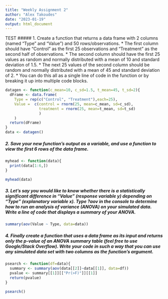 ```yaml
---
title: "Weekly Assignment 2"
author: "Alex Takoudes"
date: "2023-01-19"
output: html_document
---
```


TEST
##### 1. Create a function that returns a data frame with 2 columns (named “Type” and “Value”) and 50 rows/observations.
* The first column should have “Control” as the first 25 observations and “Treatment” as the second half of observations.
* The second column should have the first 25 values as random and normally distributed with a mean of 10 and standard deviation of 1.5. 
* The next 25 values of the second column should be random and normally distributed with a mean of 45 and standard deviation of 2.
* You can do this all as a single line of code in the function or by breaking it up into multiple code blocks.

```r
datagen <- function(c_mean=10, c_sd=1.5, t_mean=45, t_sd=2){
  dFrame <- data.frame(
    Type = rep(c("Control", "Treatment"),each=25), 
    Value =  c(control = rnorm(25, mean=c_mean, sd=c_sd),
               treatment = rnorm(25, mean=t_mean, sd=t_sd)
               )
    )
  return(dFrame)
}
data <- datagen()
```

##### 2. Save your new function’s output as a variable, and use a function to view the first 6 rows of the data frame.
```r

myhead <- function(data){
  print(data[1:6,])
}

myhead(data)
```

##### 3. Let’s say you would like to know whether there is a statistically significant difference in “Value” (response variable y) depending on “Type” (explanatory variable x). Type ?aov in the console to determine how to run an analysis of variance (ANOVA) on your simulated data. Write a line of code that displays a summary of your ANOVA.

```r
summary(aov(Value ~ Type, data=data))
```

##### 4. Finally create a function that uses a data frame as its input and returns only the p-value of an ANOVA summary table (feel free to use Google/Stack Overflow). Write your code in such a way that you can use any simulated data set with two columns as the function’s argument.

```r
psearch <- function(df=data){
  summary <- summary(aov(data[[2]]~data[[1]], data=df))
  pvalue <- summary[[1]][["Pr(>F)"]][[1]]
  return(pvalue)
}

psearch()
```